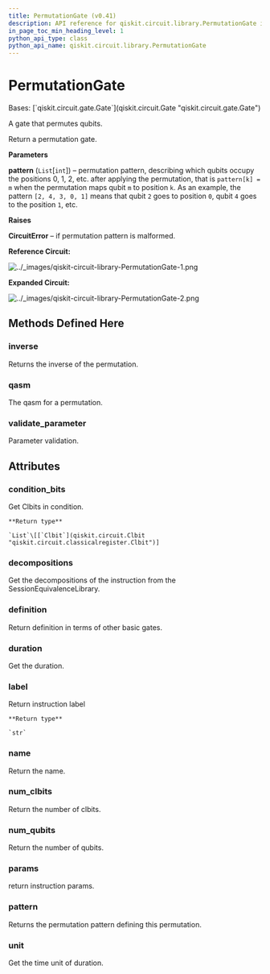 ```yaml
---
title: PermutationGate (v0.41)
description: API reference for qiskit.circuit.library.PermutationGate in qiskit v0.41
in_page_toc_min_heading_level: 1
python_api_type: class
python_api_name: qiskit.circuit.library.PermutationGate
---
```


# PermutationGate

<Class id="qiskit.circuit.library.PermutationGate" isDedicatedPage={true} github="https://github.com/qiskit/qiskit/tree/stable/0.23/qiskit/circuit/library/generalized_gates/permutation.py" signature="PermutationGate(pattern)" modifiers="class">
  Bases: [`qiskit.circuit.gate.Gate`](qiskit.circuit.Gate "qiskit.circuit.gate.Gate")

  A gate that permutes qubits.

  Return a permutation gate.

  **Parameters**

  **pattern** (`List`\[`int`]) – permutation pattern, describing which qubits occupy the positions 0, 1, 2, etc. after applying the permutation, that is `pattern[k] = m` when the permutation maps qubit `m` to position `k`. As an example, the pattern `[2, 4, 3, 0, 1]` means that qubit `2` goes to position `0`, qubit `4` goes to the position `1`, etc.

  **Raises**

  **CircuitError** – if permutation pattern is malformed.

  **Reference Circuit:**

  ![../\_images/qiskit-circuit-library-PermutationGate-1.png](/docs/images/api/qiskit/0.41/qiskit-circuit-library-PermutationGate-1.avif)

  **Expanded Circuit:**

  ![../\_images/qiskit-circuit-library-PermutationGate-2.png](/docs/images/api/qiskit/0.41/qiskit-circuit-library-PermutationGate-2.avif)

  ## Methods Defined Here

  <span id="qiskit-circuit-library-permutationgate-inverse" />

  ### inverse

  <Function id="qiskit.circuit.library.PermutationGate.inverse" signature="PermutationGate.inverse()">
    Returns the inverse of the permutation.
  </Function>

  <span id="qiskit-circuit-library-permutationgate-qasm" />

  ### qasm

  <Function id="qiskit.circuit.library.PermutationGate.qasm" signature="PermutationGate.qasm()">
    The qasm for a permutation.
  </Function>

  <span id="qiskit-circuit-library-permutationgate-validate-parameter" />

  ### validate\_parameter

  <Function id="qiskit.circuit.library.PermutationGate.validate_parameter" signature="PermutationGate.validate_parameter(parameter)">
    Parameter validation.
  </Function>

  ## Attributes

  ### condition\_bits

  <Attribute id="qiskit.circuit.library.PermutationGate.condition_bits">
    Get Clbits in condition.

    **Return type**

    `List`\[[`Clbit`](qiskit.circuit.Clbit "qiskit.circuit.classicalregister.Clbit")]
  </Attribute>

  ### decompositions

  <Attribute id="qiskit.circuit.library.PermutationGate.decompositions">
    Get the decompositions of the instruction from the SessionEquivalenceLibrary.
  </Attribute>

  ### definition

  <Attribute id="qiskit.circuit.library.PermutationGate.definition">
    Return definition in terms of other basic gates.
  </Attribute>

  ### duration

  <Attribute id="qiskit.circuit.library.PermutationGate.duration">
    Get the duration.
  </Attribute>

  ### label

  <Attribute id="qiskit.circuit.library.PermutationGate.label">
    Return instruction label

    **Return type**

    `str`
  </Attribute>

  ### name

  <Attribute id="qiskit.circuit.library.PermutationGate.name">
    Return the name.
  </Attribute>

  ### num\_clbits

  <Attribute id="qiskit.circuit.library.PermutationGate.num_clbits">
    Return the number of clbits.
  </Attribute>

  ### num\_qubits

  <Attribute id="qiskit.circuit.library.PermutationGate.num_qubits">
    Return the number of qubits.
  </Attribute>

  ### params

  <Attribute id="qiskit.circuit.library.PermutationGate.params">
    return instruction params.
  </Attribute>

  ### pattern

  <Attribute id="qiskit.circuit.library.PermutationGate.pattern">
    Returns the permutation pattern defining this permutation.
  </Attribute>

  ### unit

  <Attribute id="qiskit.circuit.library.PermutationGate.unit">
    Get the time unit of duration.
  </Attribute>
</Class>

